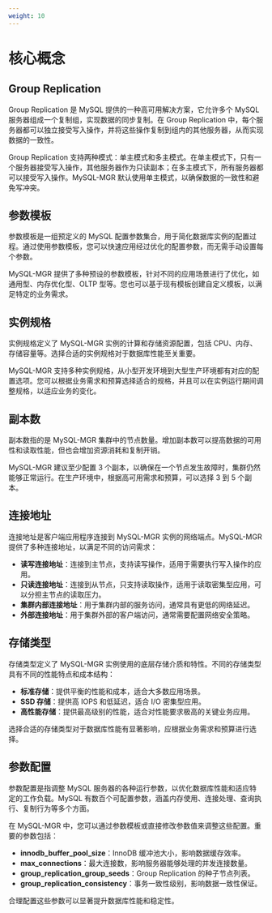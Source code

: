 ```yaml
---
weight: 10
---
```


# 核心概念

## Group Replication

Group Replication 是 MySQL 提供的一种高可用解决方案，它允许多个 MySQL 服务器组成一个复制组，实现数据的同步复制。在 Group Replication 中，每个服务器都可以独立接受写入操作，并将这些操作复制到组内的其他服务器，从而实现数据的一致性。

Group Replication 支持两种模式：单主模式和多主模式。在单主模式下，只有一个服务器接受写入操作，其他服务器作为只读副本；在多主模式下，所有服务器都可以接受写入操作。MySQL-MGR 默认使用单主模式，以确保数据的一致性和避免写冲突。

## 参数模板

参数模板是一组预定义的 MySQL 配置参数集合，用于简化数据库实例的配置过程。通过使用参数模板，您可以快速应用经过优化的配置参数，而无需手动设置每个参数。

MySQL-MGR 提供了多种预设的参数模板，针对不同的应用场景进行了优化，如通用型、内存优化型、OLTP 型等。您也可以基于现有模板创建自定义模板，以满足特定的业务需求。

## 实例规格

实例规格定义了 MySQL-MGR 实例的计算和存储资源配置，包括 CPU、内存、存储容量等。选择合适的实例规格对于数据库性能至关重要。

MySQL-MGR 支持多种实例规格，从小型开发环境到大型生产环境都有对应的配置选项。您可以根据业务需求和预算选择适合的规格，并且可以在实例运行期间调整规格，以适应业务的变化。

## 副本数

副本数指的是 MySQL-MGR 集群中的节点数量。增加副本数可以提高数据的可用性和读取性能，但也会增加资源消耗和复制开销。

MySQL-MGR 建议至少配置 3 个副本，以确保在一个节点发生故障时，集群仍然能够正常运行。在生产环境中，根据高可用需求和预算，可以选择 3 到 5 个副本。

## 连接地址

连接地址是客户端应用程序连接到 MySQL-MGR 实例的网络端点。MySQL-MGR 提供了多种连接地址，以满足不同的访问需求：

- **读写连接地址**：连接到主节点，支持读写操作，适用于需要执行写入操作的应用。
- **只读连接地址**：连接到从节点，只支持读取操作，适用于读取密集型应用，可以分担主节点的读取压力。
- **集群内部连接地址**：用于集群内部的服务访问，通常具有更低的网络延迟。
- **外部连接地址**：用于集群外部的客户端访问，通常需要配置网络安全策略。

## 存储类型

存储类型定义了 MySQL-MGR 实例使用的底层存储介质和特性。不同的存储类型具有不同的性能特点和成本结构：

- **标准存储**：提供平衡的性能和成本，适合大多数应用场景。
- **SSD 存储**：提供高 IOPS 和低延迟，适合 I/O 密集型应用。
- **高性能存储**：提供最高级别的性能，适合对性能要求极高的关键业务应用。

选择合适的存储类型对于数据库性能有显著影响，应根据业务需求和预算进行选择。

## 参数配置

参数配置是指调整 MySQL 服务器的各种运行参数，以优化数据库性能和适应特定的工作负载。MySQL 有数百个可配置参数，涵盖内存使用、连接处理、查询执行、复制行为等多个方面。

在 MySQL-MGR 中，您可以通过参数模板或直接修改参数值来调整这些配置。重要的参数包括：

- **innodb_buffer_pool_size**：InnoDB 缓冲池大小，影响数据缓存效率。
- **max_connections**：最大连接数，影响服务器能够处理的并发连接数量。
- **group_replication_group_seeds**：Group Replication 的种子节点列表。
- **group_replication_consistency**：事务一致性级别，影响数据一致性保证。

合理配置这些参数可以显著提升数据库性能和稳定性。
